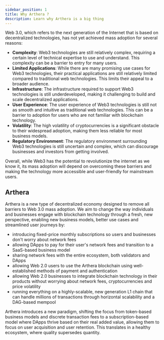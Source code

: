 ```yaml
---
sidebar_position: 1
title: Why Arthera ?
description: Learn why Arthera is a big thing
---
```


Web 3.0, which refers to the next generation of the Internet that is based on decentralized technologies, has not yet achieved mass adoption for several reasons:

- **Complexity**: Web3 technologies are still relatively complex, requiring a certain level of technical expertise to use and understand. This complexity can be a barrier to entry for many users.
- **Limited Applications**: While there are many promising use cases for Web3 technologies, their practical applications are still relatively limited compared to traditional web technologies. This limits their appeal to a broader audience.
- **Infrastructure**: The infrastructure required to support Web3 technologies is still underdeveloped, making it challenging to build and scale decentralized applications.
- **User Experience**: The user experience of Web3 technologies is still not as smooth and intuitive as traditional web technologies. This can be a barrier to adoption for users who are not familiar with blockchain technology.
- **Volatility**: The high volatility of cryptocurrencies is a significant obstacle to their widespread adoption, making them less reliable for most business models.
- **Regulatory Environment**: The regulatory environment surrounding Web3 technologies is still uncertain and complex, which can discourage businesses and investors from getting involved.

Overall, while Web3 has the potential to revolutionize the internet as we know it, its mass adoption will depend on overcoming these barriers and making the technology more accessible and user-friendly for mainstream users.

## Arthera
Arthera is a new type of decentralized economy designed to remove all barriers to Web 3.0 mass adoption.
We aim to change the way individuals and businesses engage with blockchain technology through a fresh, new perspective,
enabling new business models, better use cases and streamlined user journeys by:
- introducing fixed-price monthly subscriptions so users and businesses don't worry about network fees
- allowing DApps to pay for their user's network fees and transition to a SaaS-based business model
- sharing network fees with the entire ecosystem, both validators and DApps
- allowing Web 2.0 users to use the Arthera blockchain using well-established methods of payment and authentication
- allowing Web 2.0 businesses to integrate blockchain technology in their products without worrying about network fees, cryptocurrencies and price volatility
- running everything on a highly-scalable, new generation L1 chain that can handle millions of transactions through horizontal scalability and a DAG-based mempool

Arthera introduces a new paradigm, shifting the focus from token-based business models and discrete transaction fees to a subscription-based model where DApps thrive based on their
real added value, allowing them to focus on user acquisition and user retention. This translates in a healthy ecosystem, where quality supersedes quantity.